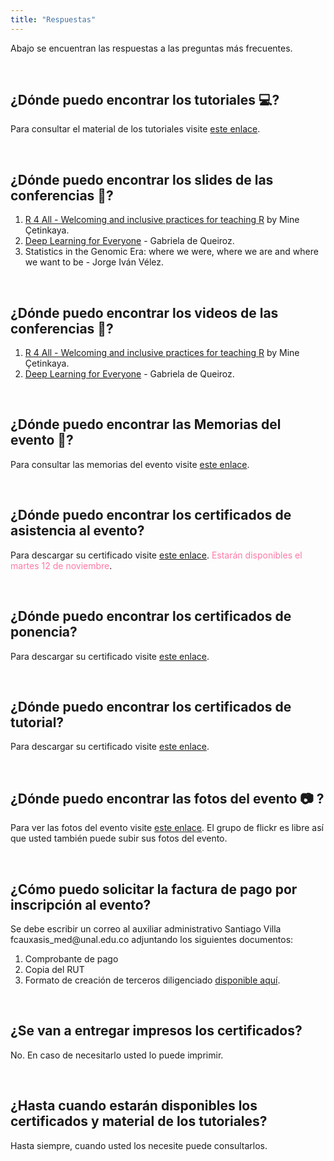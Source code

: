 ```yaml
---
title: "Respuestas"
---
```

Abajo se encuentran las respuestas a las preguntas más frecuentes.

<br/>

## ¿Dónde puedo encontrar los tutoriales 💻?

Para consultar el material de los tutoriales visite [este enlace](https://github.com/rdaymedellin/tutoriales_Rday_2019).

<br/>

## ¿Dónde puedo encontrar los slides de las conferencias 🎤?

1. [R 4 All - Welcoming and inclusive practices for teaching R](https://speakerdeck.com/minecr/r4all-welcoming-plus-inclusive-practices-for-teaching-r-b1f4cbcf-64af-4110-94f7-c465020add1d) by Mine Çetinkaya.
2. [Deep Learning for Everyone](https://speakerdeck.com/kroz/deep-learning-for-everyone-rday-medellin) - Gabriela de Queiroz.
3. Statistics in the Genomic Era: where we were, where we are and where we want to be - Jorge Iván Vélez.

<br/>

## ¿Dónde puedo encontrar los videos de las conferencias 🎥?

1. [R 4 All - Welcoming and inclusive practices for teaching R](https://youtu.be/YUYKA99CNR4) by Mine Çetinkaya.
2. [Deep Learning for Everyone](https://youtu.be/sehUi0kpav0) - Gabriela de Queiroz.

<br/>

## ¿Dónde puedo encontrar las Memorias del evento 📓?

Para consultar las memorias del evento visite [este enlace](https://rdaymedellin.github.io/documentos/Memorias/Memorias_Rday_Medellin.pdf).

<br/>

## ¿Dónde puedo encontrar los certificados de asistencia al evento?

Para descargar su certificado visite [este enlace](https://rdaymedellin.github.io/documentos/Certificados/Certificado_asistencia.pdf). <font color="#ff7aa4">Estarán disponibles el martes 12 de noviembre</font>.

<br/>

## ¿Dónde puedo encontrar los certificados de ponencia?

Para descargar su certificado visite [este enlace](https://rdaymedellin.github.io/documentos/Certificados/Certificado_ponencia.pdf).

<br/>

## ¿Dónde puedo encontrar los certificados de tutorial?

Para descargar su certificado visite [este enlace](https://rdaymedellin.github.io/documentos/Certificados/Certificado_tutorial.pdf).

<br/>

## ¿Dónde puedo encontrar las fotos del evento 📷 ?

Para ver las fotos del evento visite [este enlace](https://www.flickr.com/groups/14679496@N23/). El grupo de flickr es libre así que usted también puede subir sus fotos del evento.

<br/>

## ¿Cómo puedo solicitar la factura de pago por inscripción al evento?

Se debe escribir un correo al auxiliar administrativo Santiago Villa fcauxasis_med@unal.edu.co adjuntando los siguientes documentos:

1. Comprobante de pago
2. Copia del RUT
3. Formato de creación de terceros diligenciado [disponible aquí](https://rdaymedellin.github.io/documentos/creacion_terceros.pdf).

<br/>

## ¿Se van a entregar impresos los certificados?

No. En caso de necesitarlo usted lo puede imprimir.

<br/>

## ¿Hasta cuando estarán disponibles los certificados y material de los tutoriales?

Hasta siempre, cuando usted los necesite puede consultarlos.
